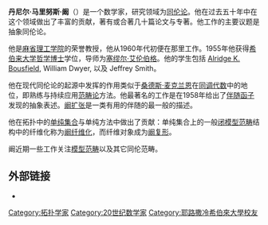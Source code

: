 '''丹尼尔·马里努斯·阚'''（{{lang|en|Daniel Marinus Kan}}）是一个数学家，研究领域为[[同伦论|同伦论]]。他在过去五十年中在这个领域做出了丰富的贡献，著有或合著几十篇论文与专著。他工作的主要议题是抽象同伦论。

他是[[麻省理工学院|麻省理工学院]]的荣誉教授，他从1960年代初便在那里工作。1955年他获得[[希伯来大学|希伯来大学]][[哲学博士|哲学博士]]学位，导师为[[塞缪尔·艾伦伯格|塞缪尔·艾伦伯格]]。他的学生包括 [[Alridge_K._Bousfield|Alridge K. Bousfield]], William Dwyer, 以及 Jeffrey Smith。

他在现代同伦论的起源中发挥的作用类似于[[桑德斯·麦克兰恩|桑德斯·麦克兰恩]]在[[同调代数|同调代数]]中的地位，即熟练与持续应用[[范畴论|范畴论]]方法。他最著名的工作是在1958年给出了[[伴随函子|伴随函子]]发现的抽象表述。[[阚扩张|阚扩张]]是一类有用的伴随的最一般的描述。

他在拓扑中的[[单纯集合|单纯集合]]与单纯方法中做出了贡献：单纯集合上的一般[[闭模型范畴|闭模型范畴]]结构中的纤维化称为[[阚纤维化|阚纤维化]]，而纤维对象成为[[阚复形|阚复形]]。

阚近期一些工作关注[[模型范畴|模型范畴]]以及其它同伦范畴。

==外部链接==
* {{MathGenealogy |id=12549}}

{{Authority control}}
{{DEFAULTSORT:Kan, Daniel}}

[[Category:拓扑学家|Category:拓扑学家]]
[[Category:20世纪数学家|Category:20世纪数学家]]
[[Category:耶路撒冷希伯來大學校友|Category:耶路撒冷希伯來大學校友]]
{{mathematician-stub}}